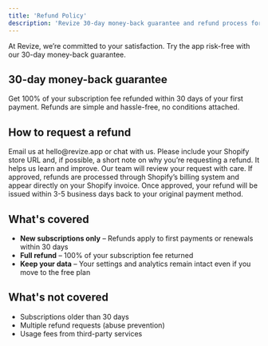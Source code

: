 ```yaml
---
title: 'Refund Policy'
description: 'Revize 30-day money-back guarantee and refund process for Shopify merchants.'
---
```


<Note>
  At Revize, we’re committed to your satisfaction. Try the app risk-free with our 30-day money-back guarantee.
</Note>

## 30-day money-back guarantee

<CardGroup cols={2}>
  <Card title="Full Refund" icon="money-bill-wave" color="#10b981">
    Get 100% of your subscription fee refunded within 30 days of your first payment.
  </Card>
  <Card title="No Questions Asked" icon="check" color="#8b5cf6">
    Refunds are simple and hassle-free, no conditions attached.
  </Card>
</CardGroup>

## How to request a refund

<Steps>
  <Step title="Reach out">
    Email us at hello@revize.app or chat with us. Please include your Shopify store URL and, if possible, a short note on why you’re requesting a refund. It helps us learn and improve.
  </Step>
  <Step title="Review & processing">
    Our team will review your request with care. If approved, refunds are processed through Shopify’s billing system and appear directly on your Shopify invoice.
  </Step>
  <Step title="Timeline">
    Once approved, your refund will be issued within 3-5 business days back to your original payment method.
  </Step>
</Steps>

## What's covered

- **New subscriptions only** – Refunds apply to first payments or renewals within 30 days  
- **Full refund** – 100% of your subscription fee returned  
- **Keep your data** – Your settings and analytics remain intact even if you move to the free plan  

## What's not covered

- Subscriptions older than 30 days  
- Multiple refund requests (abuse prevention)  
- Usage fees from third-party services  
